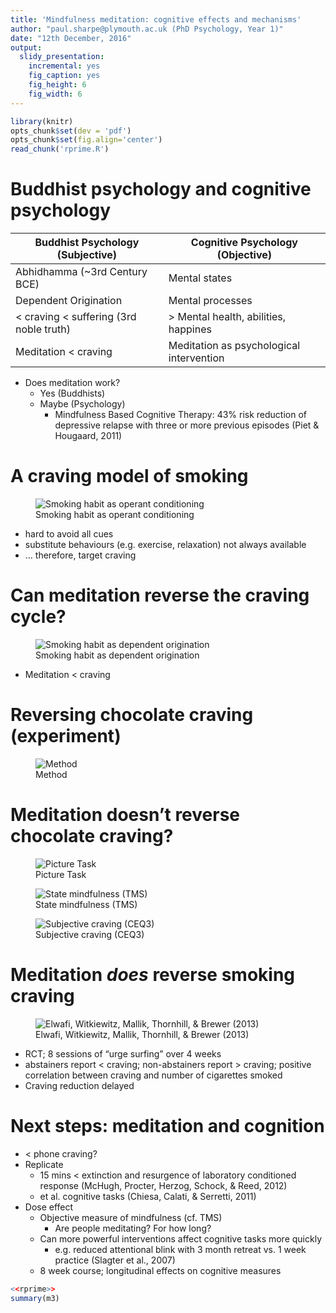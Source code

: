 ```yaml
---
title: 'Mindfulness meditation: cognitive effects and mechanisms'
author: "paul.sharpe@plymouth.ac.uk (PhD Psychology, Year 1)"
date: "12th December, 2016"
output:
  slidy_presentation:
    incremental: yes
    fig_caption: yes
    fig_height: 6
    fig_width: 6
---
```


```r
library(knitr)
opts_chunk$set(dev = 'pdf')
opts_chunk$set(fig.align='center')
read_chunk('rprime.R')
```

# Buddhist psychology and cognitive psychology 

Buddhist Psychology (Subjective)                 Cognitive Psychology (Objective)
--------------------------------                 --------------------
Abhidhamma (~3rd Century BCE)                    Mental states
Dependent Origination                            Mental processes
< craving < suffering (3rd noble truth)          > Mental health, abilities, happines
Meditation < craving                             Meditation as psychological intervention

- Does meditation work?
    - Yes (Buddhists)
    - Maybe (Psychology)
        - Mindfulness Based Cognitive Therapy: 43% risk reduction of depressive relapse with three or more previous episodes (Piet & Hougaard, 2011)

# A craving model of smoking

![Smoking habit as operant conditioning](images/addiction_loop.png)

- hard to avoid all cues
- substitute behaviours (e.g. exercise, relaxation) not always available
- ... therefore, target craving

# Can meditation reverse the craving cycle?

![Smoking habit as dependent origination](images/dependent_origination.png)

- Meditation < craving

# Reversing chocolate craving (experiment)

![Method](images/method.png)

# Meditation doesn't reverse chocolate craving?

![Picture Task](images/choice.png)

![State mindfulness (TMS)](images/tms.png)

![Subjective craving (CEQ3)](images/ceq.png)

# Meditation _does_ reverse smoking craving

![Elwafi, Witkiewitz, Mallik, Thornhill, & Brewer (2013) ](images/elwafi_et_al.png)

- RCT; 8 sessions of "urge surfing" over 4 weeks
- abstainers report < craving; non-abstainers report > craving; positive correlation between craving and number of cigarettes smoked
- Craving reduction delayed

# Next steps: meditation and cognition

- < phone craving?
- Replicate
    - 15 mins < extinction and resurgence of laboratory conditioned response (McHugh, Procter, Herzog, Schock, & Reed, 2012)
    - et al. cognitive tasks (Chiesa, Calati, & Serretti, 2011)
- Dose effect
    - Objective measure of mindfulness (cf. TMS)
        - Are people meditating?  For how long?
    - Can more powerful interventions affect cognitive tasks more quickly
        - e.g. reduced attentional blink with 3 month retreat vs. 1 week practice (Slagter et al., 2007)
    - 8 week course; longitudinal effects on cognitive measures

```r


<<rprime>>
summary(m3)
```


